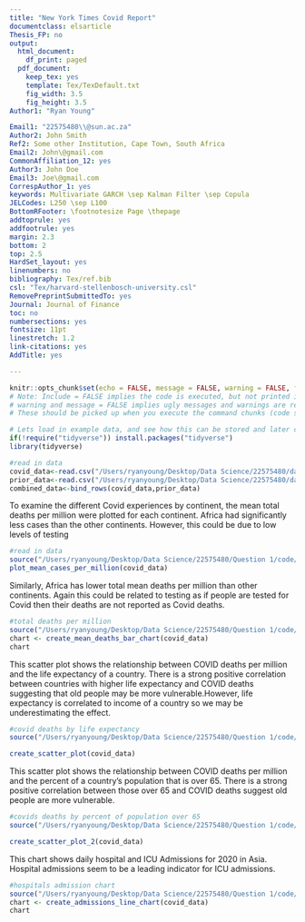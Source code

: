 ```yaml
---
title: "New York Times Covid Report"
documentclass: elsarticle
Thesis_FP: no
output:
  html_document:
    df_print: paged
  pdf_document:
    keep_tex: yes
    template: Tex/TexDefault.txt
    fig_width: 3.5
    fig_height: 3.5
Author1: "Ryan Young"

Email1: "22575480\\@sun.ac.za"
Author2: John Smith
Ref2: Some other Institution, Cape Town, South Africa
Email2: John\@gmail.com
CommonAffiliation_12: yes
Author3: John Doe
Email3: Joe\@gmail.com
CorrespAuthor_1: yes
keywords: Multivariate GARCH \sep Kalman Filter \sep Copula
JELCodes: L250 \sep L100
BottomRFooter: \footnotesize Page \thepage
addtoprule: yes
addfootrule: yes
margin: 2.3
bottom: 2
top: 2.5
HardSet_layout: yes
linenumbers: no
bibliography: Tex/ref.bib
csl: "Tex/harvard-stellenbosch-university.csl"
RemovePreprintSubmittedTo: yes
Journal: Journal of Finance
toc: no
numbersections: yes
fontsize: 11pt
linestretch: 1.2
link-citations: yes
AddTitle: yes

---
```


<!-- First: Set your default preferences for chunk options: -->

<!-- If you want a chunk's code to be printed, set echo = TRUE. message = FALSE stops R printing ugly package loading details in your final paper too. I also suggest setting warning = FALSE and checking for warnings in R, else you might find ugly warnings in your paper. -->

```r
knitr::opts_chunk$set(echo = FALSE, message = FALSE, warning = FALSE, fig.width = 6, fig.height = 5, fig.pos="H", fig.pos = 'H')
# Note: Include = FALSE implies the code is executed, but not printed in your pdf.
# warning and message = FALSE implies ugly messages and warnings are removed from your pdf.
# These should be picked up when you execute the command chunks (code sections below) in your rmd, not printed in your paper!

# Lets load in example data, and see how this can be stored and later called from your 'data' folder.
if(!require("tidyverse")) install.packages("tidyverse")
library(tidyverse)


```


<!-- ############################## -->
<!-- # Start Writing here: -->
<!-- ############################## -->




```r
#read in data 
covid_data<-read.csv("/Users/ryanyoung/Desktop/Data Science/22575480/data/data/Covid/owid-covid-data.csv")
prior_data<-read.csv("/Users/ryanyoung/Desktop/Data Science/22575480/data/data/Covid/Deaths_by_cause.csv")
combined_data<-bind_rows(covid_data,prior_data)
```

To examine the different Covid experiences by continent, the mean total deaths per million were plotted for each continent. Africa had significantly less cases than the other continents. However, this could be due to low levels of testing
```r
#read in data 
source("/Users/ryanyoung/Desktop/Data Science/22575480/Question 1/code/new_case_bar.R")
plot_mean_cases_per_million(covid_data)

```

Similarly, Africa has lower total mean deaths per million than other continents. Again this could be related to testing as if people are tested for Covid then their deaths are not reported as Covid deaths.
```r
#total deaths per million
source("/Users/ryanyoung/Desktop/Data Science/22575480/Question 1/code/total_deaths_bar.R")
chart <- create_mean_deaths_bar_chart(covid_data)
chart


```


This scatter plot shows the relationship between COVID deaths per million and the life expectancy of a country. There is a strong positive correlation between countries with higher life expectancy and COVID deaths suggesting that old people may be more vulnerable.However, life expectancy is correlated to income of a country so we may be underestimating the effect. 
```r
#covid deaths by life expectancy 
source("/Users/ryanyoung/Desktop/Data Science/22575480/Question 1/code/create_scatter_plot.R")

create_scatter_plot(covid_data)

```

This scatter plot shows the relationship between COVID deaths per million and the percent of a country's population that is over 65. There is a strong positive correlation between those over 65 and COVID deaths suggest old people are more vulnerable.  
```r
#covids deaths by percent of population over 65
source("/Users/ryanyoung/Desktop/Data Science/22575480/Question 1/code/create_scatter_plot_2.R")

create_scatter_plot_2(covid_data)
```

This chart shows daily hospital and ICU Admissions for 2020 in Asia. Hospital admissions seem to be a leading indicator for ICU admissions. 
```r
#hospitals admission chart
source("/Users/ryanyoung/Desktop/Data Science/22575480/Question 1/code/patient_admissions_chart.R")
chart <- create_admissions_line_chart(covid_data)
chart

```

